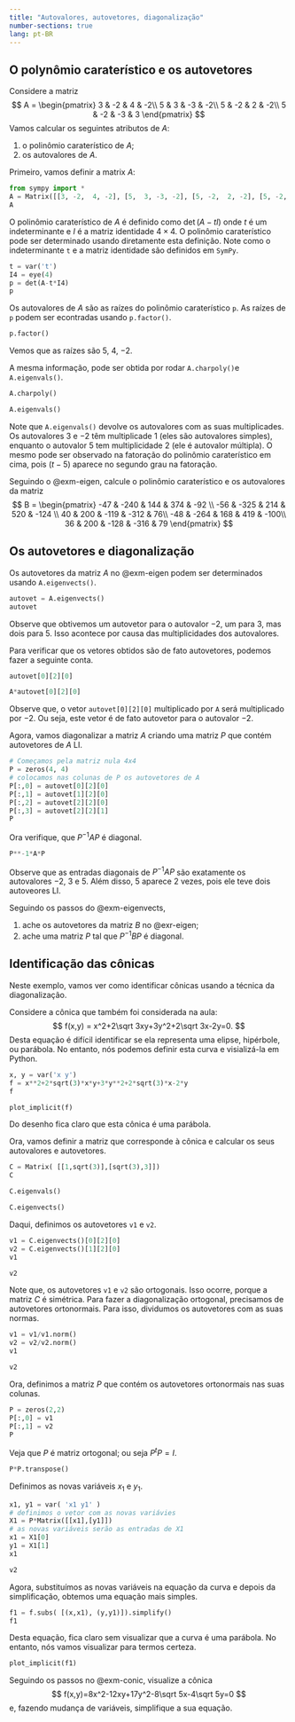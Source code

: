 ```yaml
---
title: "Autovalores, autovetores, diagonalização"
number-sections: true
lang: pt-BR
---
```


## O  polynômio caraterístico e os autovetores

:::{#exm-eigen}
Considere a matriz 
$$
A = \begin{pmatrix} 3 & -2 &  4 & -2\\ 
                    5 &  3 & -3 & -2\\
                    5 & -2 &  2 & -2\\ 
                    5 & -2 & -3 &  3
    \end{pmatrix}
$$
Vamos calcular os seguintes atributos de $A$:

1. o polinômio caraterístico de $A$;
2. os autovalores de $A$.
:::

Primeiro, vamos definir a matrix $A$:
```python
from sympy import *
A = Matrix([[3, -2,  4, -2], [5,  3, -3, -2], [5, -2,  2, -2], [5, -2, -3,  3]])
A
```

O polinômio caraterístico de $A$ é definido como $\det(A-tI)$ onde $t$ é um indeterminante e $I$ é a matriz identidade $4\times 4$. O polinômio caraterístico pode ser determinado usando diretamente esta definição. Note  como o indeterminante `t` e a matriz 
identidade são definidos em `SymPy`.

```python
t = var('t')
I4 = eye(4)
p = det(A-t*I4)
p
```

Os autovalores de $A$ são as raízes do polinômio caraterístico `p`. As raízes de `p` podem ser econtradas usando `p.factor()`. 
```python
p.factor()
```
Vemos que as raízes são $5$, $4$, $-2$. 

A mesma informação, pode ser obtida por rodar `A.charpoly()`e `A.eigenvals()`. 
```python
A.charpoly()
```

```python
A.eigenvals()
```
Note que `A.eigenvals()` devolve os autovalores com as suas multiplicades. Os autovalores $3$ e $-2$ têm multiplicade $1$ 
(eles são autovalores simples), enquanto o autovalor $5$ tem multiplicidade 2 (ele é autovalor múltipla). O mesmo pode ser observado 
na fatoração do polinômio caraterístico em cima, pois $(t-5)$ aparece no segundo grau na fatoração. 

:::{#exr-eigen}
Seguindo o @exm-eigen, calcule o polinômio caraterístico e os autovalores da matriz 
$$
B = \begin{pmatrix}
-47 & -240 &  144 &  374 &  -92 \\
-56 & -325 &  214 &  520 & -124 \\
40  & 200  & -119 & -312 &   76\\
-48 & -264 &  168 & 419  & -100\\
36  &  200 & -128 & -316 &  79
\end{pmatrix}
$$
:::


## Os autovetores e diagonalização

:::{#exm-eigenvects}
Os autovetores da matriz $A$ no @exm-eigen podem ser determinados usando `A.eigenvects()`. 
```python
autovet = A.eigenvects()
autovet
```
Observe que obtivemos um autovetor para o autovalor $-2$, um para $3$, mas dois para $5$. Isso acontece por causa das multiplicidades dos autovalores. 

Para verificar que os vetores obtidos são de fato autovetores, podemos fazer a seguinte conta.

```python
autovet[0][2][0]

```

```python
A*autovet[0][2][0]
```

Observe que, o vetor `autovet[0][2][0]` multiplicado por `A` será multiplicado por $-2$. Ou  seja, este vetor é de fato autovetor para o autovalor $-2$. 

Agora, vamos diagonalizar a matriz $A$ criando uma matriz $P$ que contém autovetores de $A$ LI. 
```python
# Começamos pela matriz nula 4x4
P = zeros(4, 4)
# colocamos nas colunas de P os autovetores de A
P[:,0] = autovet[0][2][0]
P[:,1] = autovet[1][2][0]
P[:,2] = autovet[2][2][0]
P[:,3] = autovet[2][2][1]
P
```

Ora verifique, que $P^{-1}AP$ é diagonal.

```python
P**-1*A*P
```
Observe que as entradas diagonais de $P^{-1}AP$ são exatamente os autovalores $-2$, $3$ e $5$. Além disso, $5$ aparece $2$ vezes, pois ele teve dois autoveores LI.
:::

:::{#exr-eigenvects}
Seguindo os passos do @exm-eigenvects, 

1. ache os autovetores da matriz $B$ no @exr-eigen; 
2. ache uma matriz $P$ tal que $P^{-1}BP$ é diagonal.
:::

## Identificação das cônicas

Neste exemplo, vamos ver como identificar cônicas usando a técnica da diagonalização.

:::{#exm-conic}
Considere a cônica que também foi considerada na aula:
$$
f(x,y) = x^2+2\sqrt 3xy+3y^2+2\sqrt 3x-2y=0.
$$
Desta equação é difícil identificar se ela representa uma elipse, hipérbole, ou parábola. No entanto, nós 
podemos definir esta curva e visializá-la em Python.

```python
x, y = var('x y')
f = x**2+2*sqrt(3)*x*y+3*y**2+2*sqrt(3)*x-2*y
f
```

```python
plot_implicit(f)
```
Do desenho fica claro que esta cônica é uma parábola. 

Ora, vamos definir a matriz que corresponde à cônica e calcular os seus autovalores e autovetores.

```python
C = Matrix( [[1,sqrt(3)],[sqrt(3),3]])
C
```

```python
C.eigenvals()
```

```python
C.eigenvects()
```

Daqui, definimos os autovetores `v1` e `v2`. 

```python
v1 = C.eigenvects()[0][2][0]
v2 = C.eigenvects()[1][2][0]
v1
```

```python
v2
```

Note que, os autovetores `v1` e `v2` são ortogonais. Isso ocorre, porque a matriz $C$ é simétrica. Para fazer a 
diagonalização ortogonal, precisamos de autovetores ortonormais. Para isso, dividumos os autovetores com as suas normas. 

```python
v1 = v1/v1.norm()
v2 = v2/v2.norm()
v1
```

```python
v2
```

Ora, definimos a matriz $P$ que contém os autovetores ortonormais nas suas colunas. 

```python
P = zeros(2,2)
P[:,0] = v1
P[:,1] = v2
P
```
Veja que $P$ é matriz ortogonal; ou seja $P^tP=I$. 

```python
P*P.transpose()
```
Definimos as novas variáveis $x_1$ e $y_1$.

```python
x1, y1 = var( 'x1 y1' )
# definimos o vetor com as novas variávies
X1 = P*Matrix([[x1],[y1]])
# as novas variáveis serão as entradas de X1
x1 = X1[0]
y1 = X1[1]
x1
```

```python
v2
```

Agora, substituímos as novas variáveis na equação da curva e depois da simplificação, obtemos uma equação mais simples. 

```python
f1 = f.subs( [(x,x1), (y,y1)]).simplify()
f1
```

Desta equação, fica claro sem visualizar que a curva é uma parábola. No entanto, nós vamos visualizar para termos certeza. 

```python
plot_implicit(f1)
```
:::

:::{#exr-}
Seguindo os passos no @exm-conic, visualize a cônica 
$$
f(x,y)=8x^2-12xy+17y^2-8\sqrt 5x-4\sqrt 5y=0
$$
e, fazendo mudança de variáveis, simplifique a sua equação.
:::
